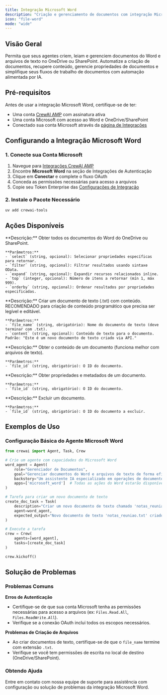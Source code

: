 ```yaml
---
title: Integração Microsoft Word
description: "Criação e gerenciamento de documentos com integração Microsoft Word para CrewAI."
icon: "file-word"
mode: "wide"
---
```


## Visão Geral

Permita que seus agentes criem, leiam e gerenciem documentos do Word e arquivos de texto no OneDrive ou SharePoint. Automatize a criação de documentos, recupere conteúdo, gerencie propriedades de documentos e simplifique seus fluxos de trabalho de documentos com automação alimentada por IA.

## Pré-requisitos

Antes de usar a integração Microsoft Word, certifique-se de ter:

- Uma conta [CrewAI AMP](https://app.crewai.com) com assinatura ativa
- Uma conta Microsoft com acesso ao Word e OneDrive/SharePoint
- Conectado sua conta Microsoft através da [página de Integrações](https://app.crewai.com/crewai_plus/connectors)

## Configurando a Integração Microsoft Word

### 1. Conecte sua Conta Microsoft

1. Navegue para [Integrações CrewAI AMP](https://app.crewai.com/crewai_plus/connectors)
2. Encontre **Microsoft Word** na seção de Integrações de Autenticação
3. Clique em **Conectar** e complete o fluxo OAuth
4. Conceda as permissões necessárias para acesso a arquivos
5. Copie seu Token Enterprise das [Configurações de Integração](https://app.crewai.com/crewai_plus/settings/integrations)

### 2. Instale o Pacote Necessário

```bash
uv add crewai-tools
```

## Ações Disponíveis

<AccordionGroup>
  <Accordion title="microsoft_word/get_documents">
    **Descrição:** Obter todos os documentos do Word do OneDrive ou SharePoint.

    **Parâmetros:**
    - `select` (string, opcional): Selecionar propriedades específicas para retornar.
    - `filter` (string, opcional): Filtrar resultados usando sintaxe OData.
    - `expand` (string, opcional): Expandir recursos relacionados inline.
    - `top` (integer, opcional): Número de itens a retornar (mín 1, máx 999).
    - `orderby` (string, opcional): Ordenar resultados por propriedades especificadas.
  </Accordion>

  <Accordion title="microsoft_word/create_text_document">
    **Descrição:** Criar um documento de texto (.txt) com conteúdo. RECOMENDADO para criação de conteúdo programático que precisa ser legível e editável.

    **Parâmetros:**
    - `file_name` (string, obrigatório): Nome do documento de texto (deve terminar com .txt).
    - `content` (string, opcional): Conteúdo de texto para o documento. Padrão: "Este é um novo documento de texto criado via API."
  </Accordion>

  <Accordion title="microsoft_word/get_document_content">
    **Descrição:** Obter o conteúdo de um documento (funciona melhor com arquivos de texto).

    **Parâmetros:**
    - `file_id` (string, obrigatório): O ID do documento.
  </Accordion>

  <Accordion title="microsoft_word/get_document_properties">
    **Descrição:** Obter propriedades e metadados de um documento.

    **Parâmetros:**
    - `file_id` (string, obrigatório): O ID do documento.
  </Accordion>

  <Accordion title="microsoft_word/delete_document">
    **Descrição:** Excluir um documento.

    **Parâmetros:**
    - `file_id` (string, obrigatório): O ID do documento a excluir.
  </Accordion>
</AccordionGroup>

## Exemplos de Uso

### Configuração Básica do Agente Microsoft Word

```python
from crewai import Agent, Task, Crew

# Crie um agente com capacidades do Microsoft Word
word_agent = Agent(
    role="Gerenciador de Documentos",
    goal="Gerenciar documentos do Word e arquivos de texto de forma eficiente",
    backstory="Um assistente IA especializado em operações de documentos do Microsoft Word e gerenciamento de conteúdo.",
    apps=['microsoft_word']  # Todas as ações do Word estarão disponíveis
)

# Tarefa para criar um novo documento de texto
create_doc_task = Task(
    description="Criar um novo documento de texto chamado 'notas_reuniao.txt' com conteúdo 'Notas da Reunião de Janeiro de 2024: Pontos-chave de discussão e itens de ação.'",
    agent=word_agent,
    expected_output="Novo documento de texto 'notas_reuniao.txt' criado com sucesso."
)

# Execute a tarefa
crew = Crew(
    agents=[word_agent],
    tasks=[create_doc_task]
)

crew.kickoff()
```

## Solução de Problemas

### Problemas Comuns

**Erros de Autenticação**
- Certifique-se de que sua conta Microsoft tenha as permissões necessárias para acesso a arquivos (ex: `Files.Read.All`, `Files.ReadWrite.All`).
- Verifique se a conexão OAuth inclui todos os escopos necessários.

**Problemas de Criação de Arquivos**
- Ao criar documentos de texto, certifique-se de que o `file_name` termine com extensão `.txt`.
- Verifique se você tem permissões de escrita no local de destino (OneDrive/SharePoint).

### Obtendo Ajuda

<Card title="Precisa de Ajuda?" icon="headset" href="mailto:support@crewai.com">
  Entre em contato com nossa equipe de suporte para assistência com configuração ou solução de problemas da integração Microsoft Word.
</Card>
